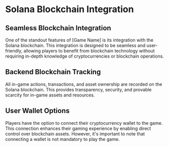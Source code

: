 # Solana Blockchain Integration

## Seamless Blockchain Integration

One of the standout features of [Game Name] is its integration with the Solana blockchain. This integration is designed to be seamless and user-friendly, allowing players to benefit from blockchain technology without requiring in-depth knowledge of cryptocurrencies or blockchain operations.

## Backend Blockchain Tracking

All in-game actions, transactions, and asset ownership are recorded on the Solana blockchain. This provides transparency, security, and provable scarcity for in-game assets and resources.

## User Wallet Options

Players have the option to connect their cryptocurrency wallet to the game. This connection enhances their gaming experience by enabling direct control over blockchain assets. However, it's important to note that connecting a wallet is not mandatory to play the game.
